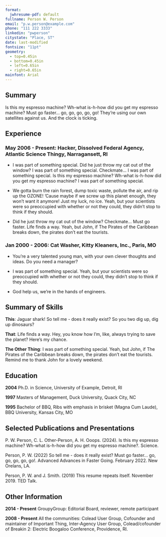 ```yaml
---
format:
  jwhresume-pdf: default
fullname: Person W. Person
email: "p.w.person@example.com"
phone: "111 222 3333"
linkedin: "pwperson"
citystate: "Place, ST"
date: last-modified
fontsize: "11pt"
geometry:
  - top=0.45in
  - bottom=0.45in
  - left=0.65in
  - right=0.65in
mainfont: Arial
---
```


<!--Thanks to https://jeffsum.com/ for the Jeff Goldblum version of lorem ipsum-->

## Summary

Is this my espresso machine? Wh-what is-h-how did you get my espresso machine? Must go faster... go, go, go, go, go! They're using our own satellites against us. And the clock is ticking.

## Experience

### May 2006 - Present: Hacker, Dissolved Federal Agency, Atlantic Science Thingy, Narragansett, RI

- I was part of something special. Did he just throw my cat out of the window? I was part of something special. Checkmate... I was part of something special. Is this my espresso machine? Wh-what is-h-how did you get my espresso machine? I was part of something special.

- We gotta burn the rain forest, dump toxic waste, pollute the air, and rip up the OZONE! 'Cause maybe if we screw up this planet enough, they won't want it anymore! Just my luck, no ice. Yeah, but your scientists were so preoccupied with whether or not they could, they didn't stop to think if they should.  

- Did he just throw my cat out of the window? Checkmate... Must go faster. Life finds a way. Yeah, but John, if The Pirates of the Caribbean breaks down, the pirates don’t eat the tourists. 


### Jan 2000 - 2006: Cat Washer, Kitty Kleaners, Inc., Paris, MO

- You're a very talented young man, with your own clever thoughts and ideas. Do you need a manager?

- I was part of something special. Yeah, but your scientists were so preoccupied with whether or not they could, they didn't stop to think if they should. 

- God help us, we're in the hands of engineers.

## Summary of Skills

**This**: Jaguar shark! So tell me - does it really exist? So you two dig up, dig up dinosaurs? 
\vspace{0.075in}

**That**: Life finds a way. Hey, you know how I'm, like, always trying to save the planet? Here's my chance.
\vspace{0.075in}

**The Other Thing**: I was part of something special. Yeah, but John, if The Pirates of the Caribbean breaks down, the pirates don’t eat the tourists. Remind me to thank John for a lovely weekend.
\vspace{0.075in}


## Education

**2004** Ph.D. in Science, University of Example, Detroit, RI
\vspace{0.075in}

**1997** Masters of Management, Duck University, Quack City, NC
\vspace{0.075in}

**1995** Bachelor of BBQ, Ribs with emphasis in brisket (Magna Cum Laude), BBQ University, Kansas City, MO

## Selected Publications and Presentations

P. W. Person, C. L. Other-Person, A. H. Ooops. (2024). Is this my espresso machine? Wh-what is-h-how did you get my espresso machine?. Science.
\vspace{0.075in}

Person, P. W. (2022) So tell me - does it really exist? Must go faster... go, go, go, go, go!. Advanced Advances in Faster Going. February 2022. New Orelans, LA.
\vspace{0.075in}


Person, P. W. and J. Smith. (2019) This resume repeats itself. November 2019. TED Talk.
\vspace{0.075in}

## Other Information

**2014 - Present** GroupyGroup: Editorial Board, reviewer, remote participant
\vspace{0.075in}

**2008 - Present** All the communities: Colead User Group, Cofounder and maintainer of Important Thing, Inter-Agency User Group, Colead/cofounder of Breakin 2: Electric Boogaloo Conference, Providence, RI.
\vspace{0.075in}